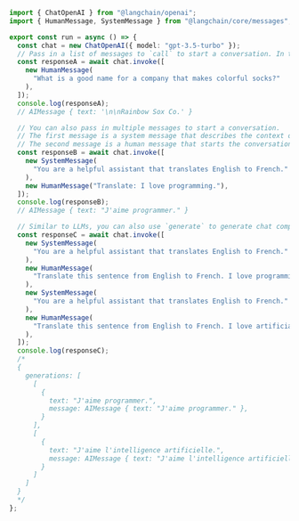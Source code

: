 ```typescript
import { ChatOpenAI } from "@langchain/openai";
import { HumanMessage, SystemMessage } from "@langchain/core/messages";

export const run = async () => {
  const chat = new ChatOpenAI({ model: "gpt-3.5-turbo" });
  // Pass in a list of messages to `call` to start a conversation. In this simple example, we only pass in one message.
  const responseA = await chat.invoke([
    new HumanMessage(
      "What is a good name for a company that makes colorful socks?"
    ),
  ]);
  console.log(responseA);
  // AIMessage { text: '\n\nRainbow Sox Co.' }

  // You can also pass in multiple messages to start a conversation.
  // The first message is a system message that describes the context of the conversation.
  // The second message is a human message that starts the conversation.
  const responseB = await chat.invoke([
    new SystemMessage(
      "You are a helpful assistant that translates English to French."
    ),
    new HumanMessage("Translate: I love programming."),
  ]);
  console.log(responseB);
  // AIMessage { text: "J'aime programmer." }

  // Similar to LLMs, you can also use `generate` to generate chat completions for multiple sets of messages.
  const responseC = await chat.invoke([
    new SystemMessage(
      "You are a helpful assistant that translates English to French."
    ),
    new HumanMessage(
      "Translate this sentence from English to French. I love programming."
    ),
    new SystemMessage(
      "You are a helpful assistant that translates English to French."
    ),
    new HumanMessage(
      "Translate this sentence from English to French. I love artificial intelligence."
    ),
  ]);
  console.log(responseC);
  /*
  {
    generations: [
      [
        {
          text: "J'aime programmer.",
          message: AIMessage { text: "J'aime programmer." },
        }
      ],
      [
        {
          text: "J'aime l'intelligence artificielle.",
          message: AIMessage { text: "J'aime l'intelligence artificielle." }
        }
      ]
    ]
  }
  */
};
```